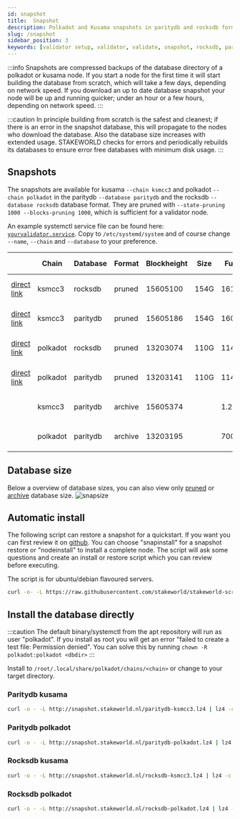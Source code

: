 ```yaml
---
id: snapshot
title:  Snapshot
description: Polkadot and Kusama snapshots in paritydb and rocksdb format
slug: /snapshot
sidebar_position: 3
keywords: [validator setup, validator, validate, snapshot, rocksdb, paritydb, pruning, polkadot, kusama]
---
```


:::info
Snapshots are compressed backups of the database directory of a polkadot or kusama node. If you start a node for the first time it will start building the database from scratch, which will take a few days, depending on network speed. If you download an up to date database snapshot your node will be up and running quicker; under an hour or a few hours, depending on network speed.
:::

:::caution
In principle building from scratch is the safest and cleanest; if there is an error in the snapshot database, this will propagate to the nodes who download the database. Also the database size increases with extended usage. STAKEWORLD checks for errors and periodically rebuilds its databases to ensure error free databases with minimum disk usage.
:::

## Snapshots

The snapshots are available for kusama `--chain ksmcc3` and polkadot `--chain polkadot` in the paritydb `--database paritydb` and the rocksdb `--database rocksdb` database format. They are pruned with `--state-pruning 1000 --blocks-pruning 1000`, which is sufficient for a validator node.

An example systemctl service file can be found here: [`yourvalidator.service`](/files/yourvalidator.service). Copy to `/etc/systemd/system` and of course change `--name`, `--chain` and `--database` to your preference.


|  | Chain    | Database   | Format | Blockheight | Size       | Full         | Creation date     |
| ------------------------| ----------- | -------- | ------- | ----------- | ---------- | ------------ | -------- |
| [direct link](http://snapshot.stakeworld.nl/rocksdb-ksmcc3.lz4) | ksmcc3 | rocksdb | pruned | 15605100 | 154G | 161G | Sun 04 Dec @ 03:22 |
| [direct link](http://snapshot.stakeworld.nl/paritydb-ksmcc3.lz4) | ksmcc3 | paritydb | pruned | 15605186 | 154G | 160G | Sun 04 Dec @ 03:30 |
| [direct link](http://snapshot.stakeworld.nl/rocksdb-polkadot.lz4) | polkadot | rocksdb | pruned | 13203074 | 110G | 114G | Sun 04 Dec @ 03:37 |
| [direct link](http://snapshot.stakeworld.nl/paritydb-polkadot.lz4) | polkadot | paritydb | pruned | 13203141 | 110G | 114G | Sun 04 Dec @ 03:44 |
| | ksmcc3 | paritydb | archive | 15605374 | | 1.2T | Sun 04 Dec @ 03:49 |
| | polkadot | paritydb | archive | 13203195 | | 700G | Sun 04 Dec @ 03:49 |

## Database size

Below a overview of database sizes, you can also view only [pruned](/img/prunedsize.png) or [archive](/img/archivesize.png) database size.
![snapsize](/img/snapsize.png) 


## Automatic install

The following script can restore a snapshot for a quickstart. If you want you can first review it on [github](https://github.com/stakeworld/stakeworld-scripts/blob/master/node-install.sh). You can choose "snapinstall" for a snapshot restore or "nodeinstall" to install a complete node. The script will ask some questions and create an install or restore script which you can review before executing.

The script is for ubuntu/debian flavoured servers.

```bash
curl -o- -L https://raw.githubusercontent.com/stakeworld/stakeworld-scripts/master/node-install.sh | bash
```

## Install the database directly

:::caution
The default binary/systemctl from the apt repository will run as user "polkadot". If you install as root you will get an error "failed to create a test file: Permission denied". You can solve this by running `chown -R polkadot:polkadot <dbdir>`
:::

Install to `/root/.local/share/polkadot/chains/<chain>` or change to your target directory.

### Paritydb kusama
```bash
curl -o - -L http://snapshot.stakeworld.nl/paritydb-ksmcc3.lz4 | lz4 -c -d - | tar -x -C /root/.local/share/polkadot/chains/ksmcc3
```

### Paritydb polkadot
```bash
curl -o - -L http://snapshot.stakeworld.nl/paritydb-polkadot.lz4 | lz4 -c -d - | tar -x -C /root/.local/share/polkadot/chains/polkadot
```

### Rocksdb kusama
```bash
curl -o - -L http://snapshot.stakeworld.nl/rocksdb-ksmcc3.lz4 | lz4 -c -d - | tar -x -C /root/.local/share/polkadot/chains/ksmcc3
```

### Rocksdb polkadot
```bash
curl -o - -L http://snapshot.stakeworld.nl/rocksdb-polkadot.lz4 | lz4 -c -d - | tar -x -C /root/.local/share/polkadot/chains/polkadot
```
